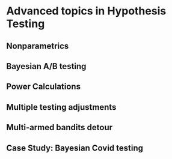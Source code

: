 # Advanced topics in Hypothesis Testing



## Nonparametrics


## Bayesian A/B testing


## Power Calculations


## Multiple testing adjustments


## Multi-armed bandits detour


## Case Study: Bayesian Covid testing